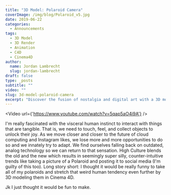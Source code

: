 ```yaml
---
title: "3D Model: Polaroid Camera"
coverImage: /img/blog/Polaroid_v5.jpg
date: 2019-06-22
categories:
  - Announcements
tags:
  - 3D Model
  - 3D Render
  - Animation
  - C4D
  - Cinema4D
author:
  name: Jordan Lambrecht
  slug: jordan-lambrecht
draft: false
type: _posts
subtitle: ""
video: ""
slug: 3d-model-polaroid-camera
excerpt: "Discover the fusion of nostalgia and digital art with a 3D model of a Polaroid camera. Explore the intersection of tangible and virtual experiences in this quirky, captivating creation."
---
```



<Video url={'https://www.youtube.com/watch?v=5qap5aO4i9A'} />

I'm really fascinated with the visceral human instinct to interact with things that are tangible. That
is, we need to touch, feel, and collect objects to unlock their joy. As we move closer and closer to
the future of cloud computing and Instagram likes, we lose more and more opportunities to do so and we
innately try to adapt. We find ourselves falling back on outdated, analog technology so we can return
to that sensation. High Culture blends the old and the new which results in seemingly super silly, counter-intuitive
trends like taking a picture of a Polaroid and posting it to social media (I'm guilty of this too). Long
story short: I thought it would be really funny to take all of my polaroids and stretch that weird human
tendency even further by 3D modeling them in Cinema 4D.

Jk I just thought it would be fun to make.
